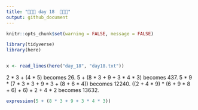 ```yaml
---
title: "🎄🎄🎄 day 18  🎄🎄🎄"
output: github_document
---
```

```r
knitr::opts_chunk$set(warning = FALSE, message = FALSE)
```

```r
library(tidyverse)
library(here)


x <- read_lines(here("day_18", "day18.txt"))

```

2 * 3 + (4 * 5) becomes 26.
5 + (8 * 3 + 9 + 3 * 4 * 3) becomes 437.
5 * 9 * (7 * 3 * 3 + 9 * 3 + (8 + 6 * 4)) becomes 12240.
((2 + 4 * 9) * (6 + 9 * 8 + 6) + 6) + 2 + 4 * 2 becomes 13632.


```r
expression(5 + (8 * 3 + 9 + 3 * 4 * 3))
```

